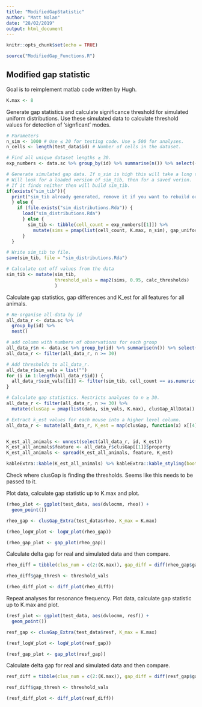 ```yaml
---
title: "ModifiedGapStatistic"
author: "Matt Nolan"
date: "28/02/2019"
output: html_document
---
```


```r
knitr::opts_chunk$set(echo = TRUE)

source("ModifiedGap_Functions.R")
```

## Modified gap statistic

Goal is to reimplement matlab code written by Hugh.

```r
K.max <- 8
```

Generate gap statistics and calculate significance threshold for simulated uniform distributions. Use these simulated data to calculate threshold values for detection of 'signficant' modes.
```r
# Parameters
n_sim <- 1000 # Use ≤ 20 for testing code. Use ≥ 500 for analyses.
n_cells <- length(test_data$id) # Number of cells in the dataset.

# Find all unique dataset lengths ≥ 30.
exp_numbers <- data.sc %>% group_by(id) %>% summarise(n()) %>% select(-id) %>% unique()

# Generate simulated gap data. If n_sim is high this will take a long time to run.
# Will look for a loaded version of sim_tib, then for a saved verion.
# If it finds neither then will build sim_tib.
if(exists("sim_tib")){
  print("sim_tib already generated, remove it if you want to rebuild or reload it")
  } else {
    if (file.exists("sim_distributions.Rda")) {
      load("sim_distributions.Rda")
      } else {
        sim_tib <- tibble(cell_count = exp_numbers[[1]]) %>%
          mutate(sims = pmap(list(cell_count, K.max, n_sim), gap_uniform_sim))
      }
  }

# Write sim_tib to file.
save(sim_tib, file = "sim_distributions.Rda")

# Calculate cut off values from the data
sim_tib <- mutate(sim_tib,
                  threshold_vals = map2(sims, 0.95, calc_thresholds)
                  )
```

Calculate gap statistics, gap differences and K_est for all features for all animals.
```r
# Re-organise all-data by id
all_data_r <- data.sc %>%
  group_by(id) %>%
  nest()

# add column with numbers of observations for each group
all_data_r$n <- data.sc %>% group_by(id) %>% summarise(n()) %>% select(-id)
all_data_r <- filter(all_data_r, n >= 30)

# Add thresholds to all_data_r.
all_data_r$sim_vals = list("")
for (i in 1:length(all_data_r$id)) {
  all_data_r$sim_vals[[i]] <- filter(sim_tib, cell_count == as.numeric(all_data_r$n[i,]))
}

# Calculate gap statistics. Restricts analyses to n ≥ 30.
all_data_r <- filter(all_data_r, n >= 30) %>%
  mutate(clusGap = pmap(list(data, sim_vals, K.max), clusGap_AllData))

# Extract k_est values for each mouse into a higher level column.
all_data_r <- mutate(all_data_r, K_est = map(clusGap, function(x) x[[4]]))


K_est_all_animals <- unnest(select(all_data_r, id, K_est))
K_est_all_animals$feature <- all_data_r$clusGap[[1]]$property
K_est_all_animals <- spread(K_est_all_animals, feature, K_est)

kableExtra::kable(K_est_all_animals) %>% kableExtra::kable_styling(bootstrap_options = "striped")
```

Check where clusGap is finding the thresholds. Seems like this needs to be passed to it.
    

Plot data, calculate gap statistic up to K.max and plot.
```r
(rheo_plot <- ggplot(test_data, aes(dvlocmm, rheo)) +
  geom_point())

rheo_gap <- clusGap_Extra(test_data$rheo, K_max = K.max)

(rheo_logW_plot <- logW_plot(rheo_gap))

(rheo_gap_plot <- gap_plot(rheo_gap))
```


Calculate delta gap for real and simulated data and then compare.
```r
rheo_diff = tibble(clus_num = c(2:(K.max)), gap_diff = diff(rheo_gap$gap))

rheo_diff$gap_thresh <- threshold_vals

(rheo_diff_plot <- diff_plot(rheo_diff))
```

Repeat analyses for resonance frequency.
Plot data, calculate gap statistic up to K.max and plot.
```r
(resf_plot <- ggplot(test_data, aes(dvlocmm, resf)) +
  geom_point())

resf_gap <- clusGap_Extra(test_data$resf, K_max = K.max)

(resf_logW_plot <- logW_plot(resf_gap))

(resf_gap_plot <- gap_plot(resf_gap))
```

Calculate delta gap for real and simulated data and then compare.
```r
resf_diff = tibble(clus_num = c(2:(K.max)), gap_diff = diff(resf_gap$gap))

resf_diff$gap_thresh <- threshold_vals

(resf_diff_plot <- diff_plot(resf_diff))
```
